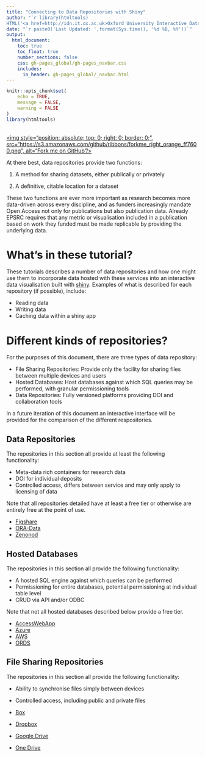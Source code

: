 ```yaml
---
title: "Connecting to Data Repositories with Shiny"
author: "`r library(htmltools)
HTML('<a href=http://idn.it.ox.ac.uk>Oxford University Interactive Data Network</a>')`"
date: "`r paste0('Last Updated: ',format(Sys.time(), '%d %B, %Y'))`"
output: 
  html_document:
    toc: true
    toc_float: true
    number_sections: false
    css: gh-pages_global/gh-pages_navbar.css
    includes:
      in_header: gh-pages_global/_navbar.html
---
```


```r
knitr::opts_chunk$set(
	echo = TRUE,
	message = FALSE,
	warning = FALSE
)
library(htmltools)
```

<a href="https://github.com/martinjhnhadley/OxfordIDN_Shiny-and-Data-Repositories" target="blank">  
<img style="position: absolute; top: 0; right: 0; border: 0;",
             src="https://s3.amazonaws.com/github/ribbons/forkme_right_orange_ff7600.png",
             alt="Fork me on GitHub"/>
</a>

At there best, data repositories provide two functions:

1. A method for sharing datasets, either publically or privately

1. A definitive, citable location for a dataset

These two functions are ever more important as research becomes more data-driven across every discipline, and as funders increasingly mandate Open Access not only for publications but also publication data. Already EPSRC requires that any metric or visualisation included in a publication based on work they funded must be made replicable by providing the underlying data.

# What's in these tutorial?

These tutorials describes a number of data repositories and how one might use them to incorporate data hosted with these services into an interactive data visualisation built with [shiny](http://shiny.rstudio.com). Examples of what is described for each repository (if possible), include:

- Reading data
- Writing data
- Caching data within a shiny app

# Different kinds of repositories?

For the purposes of this document, there are three types of data repository:

- File Sharing Repositories: Provide only the facility for sharing files between multiple devices and users
- Hosted Databases: Host databases against which SQL queries may be performed, with granular permissioning tools
- Data Repositories: Fully versioned platforms providing DOI and collaboration tools

In a future iteration of this document an interactive interface will be provided for the comparison of the different respositories.

## Data Repositories

The repositories in this section all provide at least the following functionality:

- Meta-data rich containers for research data
- DOI for individual deposits
- Controlled access, differs between service and may only apply to licensing of data

Note that all repositories detailed have at least a free tier or otherwise are entirely free at the point of use.

- <a href="/OxfordIDN_Shiny-and-Data-Repositories/data-repositories/Figshare">Figshare</a>
- <a href="/OxfordIDN_Shiny-and-Data-Repositories/data-repositories/ORA-Data">ORA-Data</a>
- <a href="/OxfordIDN_Shiny-and-Data-Repositories/data-repositories/Figshare">Zenonod</a>


## Hosted Databases

The repositories in this section all provide the following functionality:

- A hosted SQL engine against which queries can be performed
- Permissioning for entire databases, potential permissioning at individual table level
- CRUD via API and/or ODBC

Note that not all hosted databases described below provide a free tier.

- <a href="/OxfordIDN_Shiny-and-Data-Repositories/hosted-databases/AccessWebApp">AccessWebApp</a>
- <a href="/OxfordIDN_Shiny-and-Data-Repositories/hosted-databases/Azure">Azure</a>
- <a href="/OxfordIDN_Shiny-and-Data-Repositories/hosted-databases/AWS">AWS</a>
- <a href="/OxfordIDN_Shiny-and-Data-Repositories/hosted-databases/ORDS">ORDS</a>

## File Sharing Repositories

The repositories in this section all provide the following functionality:

- Ability to synchronise files simply between devices
- Controlled access, including public and private files

- <a href="/OxfordIDN_Shiny-and-Data-Repositories/file-sharing/Box">Box</a>
- <a href="/OxfordIDN_Shiny-and-Data-Repositories/file-sharing/Dropbox">Dropbox</a>
- <a href="/OxfordIDN_Shiny-and-Data-Repositories/file-sharing/GoogleDrive">Google Drive</a>
- <a href="/OxfordIDN_Shiny-and-Data-Repositories/file-sharing/OneDrive">One Drive</a>




